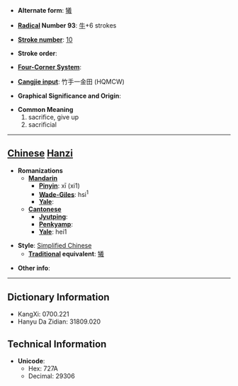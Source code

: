 * '''Alternate form''': [[犧]]

* '''[[Wiktionary:Chinese radical index| Radical]] Number 93''': [[Wiktionary:Chinese radical index 牛|牛]]+6 strokes

* '''[[Wiktionary:Chinese total strokes index|Stroke number]]''': [[Wiktionary:Chinese total strokes index 10|10]]

* '''Stroke order''': 

* '''[[Wiktionary:Chinese four corner index|Four-Corner System]]''': 

* '''[[Wiktionary:Chinese Cangjie index|Cangjie input]]''': 竹手一金田 (HQMCW)

* '''Graphical Significance and Origin''': 

* '''Common Meaning'''
*#sacrifice, give up
*# sacrificial


----

== [[Chinese]] [[Hanzi]] ==

* '''Romanizations'''
** '''[[Mandarin]]'''
*** '''[[Pinyin]]''': xī (xi1)
*** '''[[Wade-Giles]]''': hsi<sup>1</sup>
*** '''[[Yale]]''': 
** '''[[Cantonese]]'''
*** '''[[Jyutping]]''':
*** '''[[Penkyamp]]''': 
*** '''[[Yale]]''': hei1

* '''Style''': [[Simplified Chinese]] 
** '''[[Traditional Chinese|Traditional]] equivalent''': [[犧]]

* '''Other info''': 

----

== Dictionary Information ==

* KangXi: 0700.221
* Hanyu Da Zidian: 31809.020

== Technical Information ==

* '''Unicode''':
** Hex: 727A
** Decimal: 29306